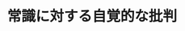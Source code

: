 ﻿---
title: "常識に対する自覚的な批判"
category: "社会理工"
vol: "15"
interviewee: "桑子 敏雄 "
url: ""
tags: []
pdf: "15-5.pdf"
facephoto: ""
career: ""
preface: "------------"
---
